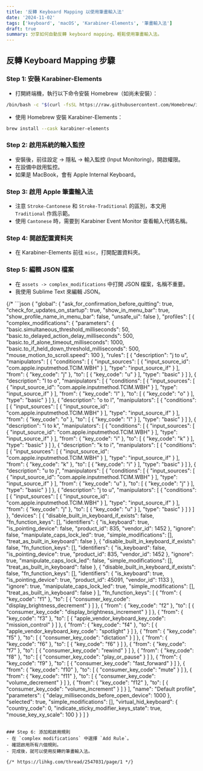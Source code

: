 ```yaml
---
title: '反轉 Keyboard Mapping 以使用筆畫輸入法'
date: '2024-11-02'
tags: ['keyboard', 'macOS', 'Karabiner-Elements', '筆畫輸入法']
draft: true
summary: 分享如何自動反轉 keyboard mapping，輕鬆使用筆畫輸入法。
---
```


## 反轉 Keyboard Mapping 步驟

### Step 1: 安裝 Karabiner-Elements
- 打開終端機，執行以下命令安裝 Homebrew（如尚未安裝）：

```bash
/bin/bash -c "$(curl -fsSL https://raw.githubusercontent.com/Homebrew/install/HEAD/install.sh)"
```

- 使用 Homebrew 安裝 Karabiner-Elements：

```bash
brew install --cask karabiner-elements
```

### Step 2: 啟用系統的輸入監控
- 安裝後，前往設定 -> 隱私 -> 輸入監控 (Input Monitoring)，開啟權限。
- 在設備中啟用監控。
- 如果是 MacBook，會有 Apple Internal Keyboard。

### Step 3: 啟用 Apple 筆畫輸入法
- 注意 `Stroke-Cantonese` 和 `Stroke-Traditional` 的區別，本文用 `Traditional` 作爲示範。
- 使用 `Cantonese` 時，需要到 Karabiner Event Monitor 查看輸入代碼名稱。

### Step 4: 開啟配置資料夾
- 在 Karabiner-Elements 前往 `misc`，打開配置資料夾。

### Step 5: 編輯 JSON 檔案
- 在 `assets -> complex_modifications` 中打開 JSON 檔案，名稱不重要。
- 我使用 Sublime Text 來編輯 JSON。

{/* ```json
{
    "global": {
        "ask_for_confirmation_before_quitting": true,
        "check_for_updates_on_startup": true,
        "show_in_menu_bar": true,
        "show_profile_name_in_menu_bar": false,
        "unsafe_ui": false
    },
    "profiles": [
        {
            "complex_modifications": {
                "parameters": {
                    "basic.simultaneous_threshold_milliseconds": 50,
                    "basic.to_delayed_action_delay_milliseconds": 500,
                    "basic.to_if_alone_timeout_milliseconds": 1000,
                    "basic.to_if_held_down_threshold_milliseconds": 500,
                    "mouse_motion_to_scroll.speed": 100
                },
                "rules": [
                    {
                        "description": "j to u",
                        "manipulators": [
                            {
                                "conditions": [
                                    {
                                        "input_sources": [
                                            {
                                                "input_source_id": "com.apple.inputmethod.TCIM.WBH"
                                            }
                                        ],
                                        "type": "input_source_if"
                                    }
                                ],
                                "from": {
                                    "key_code": "j"
                                },
                                "to": [
                                    {
                                        "key_code": "u"
                                    }
                                ],
                                "type": "basic"
                            }
                        ]
                    },
                    {
                        "description": "l to o",
                        "manipulators": [
                            {
                                "conditions": [
                                    {
                                        "input_sources": [
                                            {
                                                "input_source_id": "com.apple.inputmethod.TCIM.WBH"
                                            }
                                        ],
                                        "type": "input_source_if"
                                    }
                                ],
                                "from": {
                                    "key_code": "l"
                                },
                                "to": [
                                    {
                                        "key_code": "o"
                                    }
                                ],
                                "type": "basic"
                            }
                        ]
                    },
                    {
                        "description": "o to l",
                        "manipulators": [
                            {
                                "conditions": [
                                    {
                                        "input_sources": [
                                            {
                                                "input_source_id": "com.apple.inputmethod.TCIM.WBH"
                                            }
                                        ],
                                        "type": "input_source_if"
                                    }
                                ],
                                "from": {
                                    "key_code": "o"
                                },
                                "to": [
                                    {
                                        "key_code": "l"
                                    }
                                ],
                                "type": "basic"
                            }
                        ]
                    },
                    {
                        "description": "i to k",
                        "manipulators": [
                            {
                                "conditions": [
                                    {
                                        "input_sources": [
                                            {
                                                "input_source_id": "com.apple.inputmethod.TCIM.WBH"
                                            }
                                        ],
                                        "type": "input_source_if"
                                    }
                                ],
                                "from": {
                                    "key_code": "i"
                                },
                                "to": [
                                    {
                                        "key_code": "k"
                                    }
                                ],
                                "type": "basic"
                            }
                        ]
                    },
                    {
                        "description": "k to i",
                        "manipulators": [
                            {
                                "conditions": [
                                    {
                                        "input_sources": [
                                            {
                                                "input_source_id": "com.apple.inputmethod.TCIM.WBH"
                                            }
                                        ],
                                        "type": "input_source_if"
                                    }
                                ],
                                "from": {
                                    "key_code": "k"
                                },
                                "to": [
                                    {
                                        "key_code": "i"
                                    }
                                ],
                                "type": "basic"
                            }
                        ]
                    },
                    {
                        "description": "u to j",
                        "manipulators": [
                            {
                                "conditions": [
                                    {
                                        "input_sources": [
                                            {
                                                "input_source_id": "com.apple.inputmethod.TCIM.WBH"
                                            }
                                        ],
                                        "type": "input_source_if"
                                    }
                                ],
                                "from": {
                                    "key_code": "u"
                                },
                                "to": [
                                    {
                                        "key_code": "j"
                                    }
                                ],
                                "type": "basic"
                            }
                        ]
                    },
                    {
                        "description": "j to u",
                        "manipulators": [
                            {
                                "conditions": [
                                    {
                                        "input_sources": [
                                            {
                                                "input_source_id": "com.apple.inputmethod.TCIM.WBH"
                                            }
                                        ],
                                        "type": "input_source_if"
                                    }
                                ],
                                "from": {
                                    "key_code": "j"
                                },
                                "to": [
                                    {
                                        "key_code": "u"
                                    }
                                ],
                                "type": "basic"
                            }
                        ]
                    }
                ]
            },
            "devices": [
                {
                    "disable_built_in_keyboard_if_exists": false,
                    "fn_function_keys": [],
                    "identifiers": {
                        "is_keyboard": true,
                        "is_pointing_device": false,
                        "product_id": 835,
                        "vendor_id": 1452
                    },
                    "ignore": false,
                    "manipulate_caps_lock_led": true,
                    "simple_modifications": [],
                    "treat_as_built_in_keyboard": false
                },
                {
                    "disable_built_in_keyboard_if_exists": false,
                    "fn_function_keys": [],
                    "identifiers": {
                        "is_keyboard": false,
                        "is_pointing_device": true,
                        "product_id": 835,
                        "vendor_id": 1452
                    },
                    "ignore": true,
                    "manipulate_caps_lock_led": false,
                    "simple_modifications": [],
                    "treat_as_built_in_keyboard": false
                },
                {
                    "disable_built_in_keyboard_if_exists": false,
                    "fn_function_keys": [],
                    "identifiers": {
                        "is_keyboard": true,
                        "is_pointing_device": true,
                        "product_id": 45091,
                        "vendor_id": 1133
                    },
                    "ignore": true,
                    "manipulate_caps_lock_led": true,
                    "simple_modifications": [],
                    "treat_as_built_in_keyboard": false
                }
            ],
            "fn_function_keys": [
                {
                    "from": {
                        "key_code": "f1"
                    },
                    "to": [
                        {
                            "consumer_key_code": "display_brightness_decrement"
                        }
                    ]
                },
                {
                    "from": {
                        "key_code": "f2"
                    },
                    "to": [
                        {
                            "consumer_key_code": "display_brightness_increment"
                        }
                    ]
                },
                {
                    "from": {
                        "key_code": "f3"
                    },
                    "to": [
                        {
                            "apple_vendor_keyboard_key_code": "mission_control"
                        }
                    ]
                },
                {
                    "from": {
                        "key_code": "f4"
                    },
                    "to": [
                        {
                            "apple_vendor_keyboard_key_code": "spotlight"
                        }
                    ]
                },
                {
                    "from": {
                        "key_code": "f5"
                    },
                    "to": [
                        {
                            "consumer_key_code": "dictation"
                        }
                    ]
                },
                {
                    "from": {
                        "key_code": "f6"
                    },
                    "to": [
                        {
                            "key_code": "f6"
                        }
                    ]
                },
                {
                    "from": {
                        "key_code": "f7"
                    },
                    "to": [
                        {
                            "consumer_key_code": "rewind"
                        }
                    ]
                },
                {
                    "from": {
                        "key_code": "f8"
                    },
                    "to": [
                        {
                            "consumer_key_code": "play_or_pause"
                        }
                    ]
                },
                {
                    "from": {
                        "key_code": "f9"
                    },
                    "to": [
                        {
                            "consumer_key_code": "fast_forward"
                        }
                    ]
                },
                {
                    "from": {
                        "key_code": "f10"
                    },
                    "to": [
                        {
                            "consumer_key_code": "mute"
                        }
                    ]
                },
                {
                    "from": {
                        "key_code": "f11"
                    },
                    "to": [
                        {
                            "consumer_key_code": "volume_decrement"
                        }
                    ]
                },
                {
                    "from": {
                        "key_code": "f12"
                    },
                    "to": [
                        {
                            "consumer_key_code": "volume_increment"
                        }
                    ]
                }
            ],
            "name": "Default profile",
            "parameters": {
                "delay_milliseconds_before_open_device": 1000
            },
            "selected": true,
            "simple_modifications": [],
            "virtual_hid_keyboard": {
                "country_code": 0,
                "indicate_sticky_modifier_keys_state": true,
                "mouse_key_xy_scale": 100
            }
        }
    ]
}

``` */}

### Step 6: 添加和啟用規則
- 在 `complex modifications` 中選擇 `Add Rule`。
- 確認啟用所有六個規則。
- 完成後，就可以使用反轉的筆畫輸入法。

{/* https://lihkg.com/thread/2547031/page/1 */}
